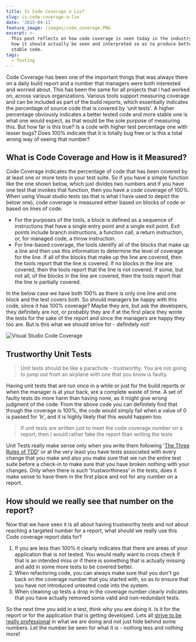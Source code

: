 ```yaml
---
title: Is Code Coverage a Lie?
slug: is-code-coverage-a-lie
date: '2015-04-11'
feature_image: /images/code_coverage.PNG
excerpt: >-
  This post reflects on how code coverage is seen today in the industry and on
  how it should actually be seen and interpreted so as to produce better and
  stable code.
tags:
  - Testing
---
```

Code Coverage has been one of the important things that was always there on a daily build report and a number that managers were both interested and worried about. This has been the same for all projects that I had worked on, across various organizations. Various tools support measuring coverage and can be included as part of the build reports, which essentially indicates the percentage of source code that is covered by 'unit tests'. A higher percentage obviously indicates a better tested code and more stable one is what one would expect, as that would be the sole purpose of measuring this. But how far is this true? Is a code with higher test percentage one with lesser bugs? Does 100% indicate that it is totally bug free or is this a total wrong way of seeing that number?

## What is Code Coverage and How is it Measured?

Code Coverage indicates the percentage of code that has been covered by at least one or more tests in your test suite. So if you have a simple function like the one shown below, which just divides two numbers and if you have one test that invokes that function, then you have a code coverage of 100%. When using Visual studio tests (as that is what I have used to depict the below one), code coverage is measured either based on blocks of code or based on lines of code.

-   For the purposes of the tools, a block is defined as a sequence of instructions that have a single entry point and a single exit point. Exit points include branch instructions, a function call, a return instruction, or, for managed code, a throw instruction.
-   For line-based coverage, the tools identify all of the blocks that make up a line and then use this information to determine the level of coverage for the line. If all of the blocks that make up the line are covered, then the tools report that the line is covered. If no blocks in the line are covered, then the tools report that the line is not covered. If some, but not all, of the blocks in the line are covered, then the tools report that the line is partially covered.

In the below case we have both 100% as there is only one line and one block and the test covers both. So should managers be happy with this code, since it has 100% coverage? Maybe they are, but ask the developers, they definitely are not, or probably they are if at the first place they wrote the tests for the sake of the report and since the managers are happy they too are. But is this what we should strive for - definitely not!

![Visual Studio Code Coverage](/images/code_coverage.PNG)

## Trustworthy Unit Tests

> Unit tests should be like a parachute - trustworthy. You are not going to jump out from an airplane with one that you know is faulty.

Having unit tests that are run once in a while or just for the build reports or when the manager is at your back, are a complete waste of time. A set of faulty tests do more harm than having none, as it might give wrong judgment of the code. From the above code you can definitely find that though the coverage is 100%, the code would simply fail when a value of 0 is passed for 'b', and it is highly likely that this would happen too.

> If unit tests are written just to meet the code coverage number on a report, then I would rather fake the report than writing the tests

Unit Tests really make sense only when you write them following '[The Three Rules of TDD](http://butunclebob.com/ArticleS.UncleBob.TheThreeRulesOfTdd)' or at the very least you have tests associated with every change that you make and also you make sure that we run the entire test suite before a check-in to make sure that you have broken nothing with your changes. Only when there is such 'trustworthiness' in the tests, does it make sense to have them in the first place and not for any number on a report.

## How should we really see that number on the report?

Now that we have seen it is all about having trustworthy tests and not about reaching a targeted number for a report, what should we really use this Code coverage report data for?

1.  If you are less than 100% it clearly indicates that there are areas of your application that is not tested. You would really want to cross check if that is an intended miss or if there is something that is actually missing and add in some more tests to be covered better.
2.  When refactoring code, you can always make sure that you don't go back on the coverage number that you started with, so as to ensure that you have not introduced untested code into the system.
3.  When cleaning up tests a drop in the coverage number clearly indicates that you have actually removed some valid and non-redundant tests.

So the next time you add in a test, think why you are doing it. Is it for the report or for the application that is getting developed. Lets all [strive to be really professional](https://vimeo.com/43536488) in what we are doing and not just hide behind some numbers. Let the number be seen for what it is - nothing less and nothing more!
